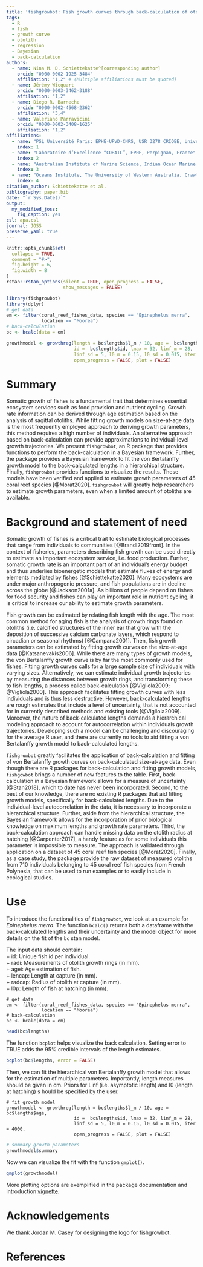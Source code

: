 ```yaml
---
title: 'fishgrowbot: Fish growth curves through back-calculation of otoliths rings in a Bayesian framework'
tags:
  - R
  - fish
  - growth curve
  - otolith
  - regression
  - Bayesian
  - back-calculation
authors:
  - name: Nina M. D. Schiettekatte^[corresponding author]
    orcid: "0000-0002-1925-3484"
    affiliation: "1,2" # (Multiple affiliations must be quoted)
  - name: Jérémy Wicquart
    orcid: "0000-0003-3462-3188"
    affiliation: "1,2"
  - name: Diego R. Barneche
    orcid: "0000-0002-4568-2362"
    affiliation: "3,4"
  - name: Valeriano Parravicini
    orcid: "0000-0002-3408-1625"
    affiliation: "1,2"
affiliations:
  - name: "PSL Université Paris: EPHE-UPVD-CNRS, USR 3278 CRIOBE, Université de Perpignan, 52 Avenue Paul Alduy, 66860, Perpignan, Cedex, France"
    index: 1
  - name: "Laboratoire d’Excellence “CORAIL”, EPHE, Perpignan, France"
    index: 2
  - name: "Australian Institute of Marine Science, Indian Ocean Marine Research Centre, Crawley, WA 6009, Australia"
    index: 3
  - name: "Oceans Institute, The University of Western Australia, Crawley, WA 6009, Australia"
    index: 4
citation_author: Schiettekatte et al.
bibliography: paper.bib
date: "`r Sys.Date()`"
output:
  my_modified_joss:
    fig_caption: yes
csl: apa.csl
journal: JOSS
preserve_yaml: true
---
```


```r
knitr::opts_chunk$set(
  collapse = TRUE,
  comment = "#>",
  fig.height = 6,
  fig.width = 8
)
rstan::rstan_options(silent = TRUE, open_progress = FALSE,
                     show_messages = FALSE)

library(fishgrowbot)
library(dplyr)
# get data
em <- filter(coral_reef_fishes_data, species == "Epinephelus merra",
             location == "Moorea")
# back-calculation
bc <- bcalc(data = em)

growthmodel <- growthreg(length = bc$lengths$l_m / 10, age =  bc$lengths$age,
                         id =  bc$lengths$id, lmax = 32, linf_m = 28,
                         linf_sd = 5, l0_m = 0.15, l0_sd = 0.015, iter = 4000,
                         open_progress = FALSE, plot = FALSE)

```

# Summary

Somatic growth of fishes is a fundamental trait that determines essential ecosystem services such as food provision and nutrient cycling. Growth rate information can be derived through age estimation based on the analysis of sagittal otoliths. While fitting growth models on size-at-age data is the most frequently employed approach to deriving growth parameters, this method requires a high number of individuals. An alternative approach based on back-calculation can provide approximations to individual-level growth trajectories. We present `fishgrowbot`, an R package that provides functions to perform the back-calculation in a Bayesian framework. Further, the package provides a Bayesian framework to fit the von Bertalanffy growth model to the back-calculated lengths in a hierarchical structure. Finally, `fishgrowbot` provides functions to visualize the results. These models have been verified and applied to estimate growth parameters of 45 coral reef species [@Morat2020]. `fishgrowbot` will greatly help researchers to estimate growth parameters, even when a limited amount of otoliths are available. 


# Background and statement of need

Somatic growth of fishes is a critical trait to estimate biological processes that range from individuals to communities [@Brandl2019front]. In the context of fisheries, parameters describing fish growth can be used directly to estimate an important ecosystem service, i.e. food production. Further, somatic growth rate is an important part of an individual's energy budget and thus underlies bioenergetic models that estimate fluxes of energy and elements mediated by fishes [@Schiettekatte2020]. Many ecosystems are under major anthropogenic pressure, and fish populations are in decline across the globe [@Jackson2001a]. As billions of people depend on fishes for food security and fishes can play an important role in nutrient cycling, it is critical to increase our ability to estimate growth parameters.
            
Fish growth can be estimated by relating fish length with the age. The most common method for aging fish is the analysis of growth rings found on otoliths (i.e. calcified structures of the inner ear that grow with the deposition of successive calcium carbonate layers, which respond to circadian or seasonal rhythms) [@Campana2001]. Then, fish growth parameters can be estimated by fitting growth curves on the size-at-age data [@Katsanevakis2006]. While there are many types of growth models, the von Bertalanffy growth curve is by far the most commonly used for fishes. Fitting growth curves calls for a large sample size of individuals with varying sizes. Alternatively, we can estimate individual growth trajectories by measuring the distances between growth rings, and transforming these to fish lengths, a process called back-calculation [@Vigliola2009; @Vigliola2000]. This approach facilitates fitting growth curves with less individuals and is thus less destructive. However, back-calculated lengths are rough estimates that include a level of uncertainty, that is not accounted for in currently described methods and existing tools [@Vigliola2009]. Moreover, the nature of back-calculated lengths demands a hierarchical modeling approach to account for autocorrelation within individuals growth trajectories. Developing such a model can be challenging and discouraging for the average R user, and there are currently no tools to aid fitting a von Bertalanffy growth model to back-calculated lengths.
               
`fishgrowbot` greatly facilitates the application of back-calculation and fitting of von Bertalanffy growth curves on back-calculated size-at-age data. Even though there are R packages for back-calculation and fitting growth models, `fishgowbot` brings a number of new features to the table. First, back-calculation in a Bayesian framework allows for a measure of uncertainty [@Stan2018], which to date has never been incorporated. Second, to the best of our knowledge, there are no existing R packages that aid fitting growth models, specifically for back-calculated lengths. Due to the individual-level autocorrelation in the data, it is necessary to incorporate a hierarchical structure. Further, aside from the hierarchical structure, the Bayesian framework allows for the incorporation of prior biological knowledge on maximum lengths and growth rate parameters. Third, the back-calculation approach can handle missing data on the otolith radius at hatching [@Carpenter2017], a handy feature as for some individuals this parameter is impossible to measure. The approach is validated through application on a dataset of 45 coral reef fish species [@Morat2020]. Finally, as a case study, the package provide the raw dataset of measured otoliths from 710 individuals belonging to 45 coral reef fish species from French Polynesia, that can be used to run examples or to easily include in ecological studies.    

# Use
To introduce the functionalities of `fishgrowbot`, we look at an example for
*Epinephelus merra*. The function `bcalc()` returns both a dataframe with the
back-calculated lengths and their uncertainty and the model object for more
details on the fit of the `bc` stan model.

The input data should contain:         
  + id: Unique fish id per individual.  
  + radi: Measurements of otolith growth rings (in mm).  
  + agei: Age estimation of fish.  
  + lencap: Length at capture (in mm).  
  + radcap: Radius of otolith at capture (in mm).  
  + l0p: Length of fish at hatching (in mm).  

```
# get data
em <- filter(coral_reef_fishes_data, species == "Epinephelus merra",
             location == "Moorea")
# back-calculation
bc <- bcalc(data = em)
```
```r
head(bc$lengths)
```

The function `bcplot` helps visualize the back calculation. Setting error to TRUE adds the 95% credible intervals of the length estimates.     

```r
bcplot(bc$lengths, error = FALSE)
```

Then, we can fit the hierarchical von Bertalanffy growth model that allows for
the estimation of multiple parameters. Importantly, length measures should be
given in cm. Priors for Linf (i.e. asymptotic length) and l0 (length at hatching) s
hould be specified by the user.     

```
# fit growth model
growthmodel <- growthreg(length = bc$lengths$l_m / 10, age =  bc$lengths$age,
                         id =  bc$lengths$id, lmax = 32, linf_m = 28,
                         linf_sd = 5, l0_m = 0.15, l0_sd = 0.015, iter = 4000,
                         open_progress = FALSE, plot = FALSE)
```
```r
# summary growth parameters
growthmodel$summary
```

Now we can visualize the fit with the function `gmplot()`.

```r
gmplot(growthmodel)
```

More plotting options are exemplified in the package documentation and introduction [vignette](https://nschiett.github.io/fishgrowbot/articles/introduction.html).     


# Acknowledgements

We thank Jordan M. Casey for designing the logo for fishgrowbot. 

# References
